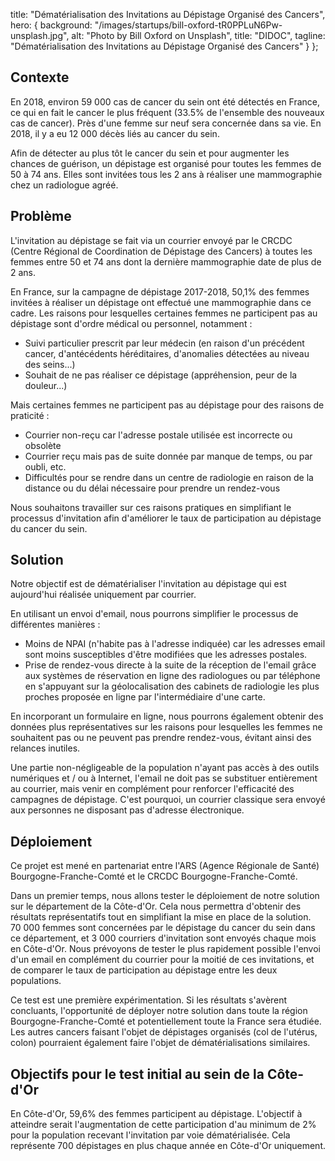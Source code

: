 
  title: "Dématérialisation des Invitations au Dépistage Organisé des Cancers",
  hero: {
    background: "/images/startups/bill-oxford-tR0PPLuN6Pw-unsplash.jpg",
    alt: "Photo by Bill Oxford on Unsplash",
    title: "DIDOC",
    tagline: "Dématérialisation des Invitations au Dépistage Organisé des Cancers"
  }
};

<LayoutArticle meta={meta} startup="didoc">

## Contexte

En 2018, environ 59 000 cas de cancer du sein ont été détectés en France, ce qui en fait le cancer le plus fréquent (33.5% de l'ensemble des nouveaux cas de cancer). Près d'une femme sur neuf sera concernée dans sa vie. En 2018, il y a eu 12 000 décès liés au cancer du sein.

Afin de détecter au plus tôt le cancer du sein et pour augmenter les chances de guérison, un dépistage est organisé pour toutes les femmes de 50 à 74 ans. Elles sont invitées tous les 2 ans à réaliser une mammographie chez un radiologue agréé.

## Problème

L'invitation au dépistage se fait via un courrier envoyé par le CRCDC (Centre Régional de Coordination de Dépistage des Cancers) à toutes les femmes entre 50 et 74 ans dont la dernière mammographie date de plus de 2 ans.

En France, sur la campagne de dépistage 2017-2018, 50,1% des femmes invitées à réaliser un dépistage ont effectué une mammographie dans ce cadre. Les raisons pour lesquelles certaines femmes ne participent pas au dépistage sont d'ordre médical ou personnel, notamment :
- Suivi particulier prescrit par leur médecin (en raison d'un précédent cancer, d'antécédents héréditaires, d'anomalies détectées au niveau des seins...)
- Souhait de ne pas réaliser ce dépistage (appréhension, peur de la douleur...)

Mais certaines femmes ne participent pas au dépistage pour des raisons de praticité :
- Courrier non-reçu car l'adresse postale utilisée est incorrecte ou obsolète
- Courrier reçu mais pas de suite donnée par manque de temps, ou par oubli, etc.
- Difficultés pour se rendre dans un centre de radiologie en raison de la distance ou du délai nécessaire pour prendre un rendez-vous

Nous souhaitons travailler sur ces raisons pratiques en simplifiant le processus d'invitation afin d'améliorer le taux de participation au dépistage du cancer du sein.

## Solution

Notre objectif est de dématérialiser l'invitation au dépistage qui est aujourd'hui réalisée uniquement par courrier.

En utilisant un envoi d'email, nous pourrons simplifier le processus de différentes manières :
- Moins de NPAI (n'habite pas à l'adresse indiquée) car les adresses email sont moins susceptibles d'être modifiées que les adresses postales.
- Prise de rendez-vous directe à la suite de la réception de l'email grâce aux systèmes de réservation en ligne des radiologues ou par téléphone en s'appuyant sur la géolocalisation des cabinets de radiologie les plus proches proposée en ligne par l'intermédiaire d'une carte.

En incorporant un formulaire en ligne, nous pourrons également obtenir des données plus représentatives sur les raisons pour lesquelles les femmes ne souhaitent pas ou ne peuvent pas prendre rendez-vous, évitant ainsi des relances inutiles.

Une partie non-négligeable de la population n'ayant pas accès à des outils numériques et / ou à Internet, l'email ne doit pas se substituer entièrement au courrier, mais venir en complément pour renforcer l'efficacité des campagnes de dépistage. C'est pourquoi, un courrier classique sera envoyé aux personnes ne disposant pas d'adresse électronique.

## Déploiement

Ce projet est mené en partenariat entre l'ARS (Agence Régionale de Santé) Bourgogne-Franche-Comté et le CRCDC Bourgogne-Franche-Comté.

Dans un premier temps, nous allons tester le déploiement de notre solution sur le département de la Côte-d'Or. Cela nous permettra d'obtenir des résultats représentatifs tout en simplifiant la mise en place de la solution. 70 000 femmes sont concernées par le dépistage du cancer du sein dans ce département, et 3 000 courriers d'invitation sont envoyés chaque mois en Côte-d'Or. Nous prévoyons de tester le plus rapidement possible l'envoi d'un email en complément du courrier pour la moitié de ces invitations, et de comparer le taux de participation au dépistage entre les deux populations.

Ce test est une première expérimentation. Si les résultats s'avèrent concluants, l'opportunité de déployer notre solution dans toute la région Bourgogne-Franche-Comté et potentiellement toute la France sera étudiée. Les autres cancers faisant l'objet de dépistages organisés (col de l'utérus, colon) pourraient également faire l'objet de dématérialisations similaires.

## Objectifs pour le test initial au sein de la Côte-d'Or

En Côte-d'Or, 59,6% des femmes participent au dépistage. L'objectif à atteindre serait l'augmentation de cette participation d'au minimum de 2% pour la population recevant l'invitation par voie dématérialisée. Cela représente 700 dépistages en plus chaque année en Côte-d'Or uniquement.


</LayoutArticle>
